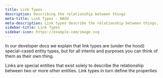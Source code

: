 ```yaml
---
title: Link Types
description: Describing the relationship between things
meta-title: Link Types - HASH
meta-description: Link types describe the relationship between things, and may have attributes associated with them
sidebar-title: Link Types
sidebar-icon: https://example.com/image.svg
---
```


In our developer docs we explain that link types are (under the hood) special-cased entity types, but for all intents and purposes you can think of them as their own thing.

Links are special entities that exist solely to describe the relationship between two or more other entities. Link types in turn define the properties 